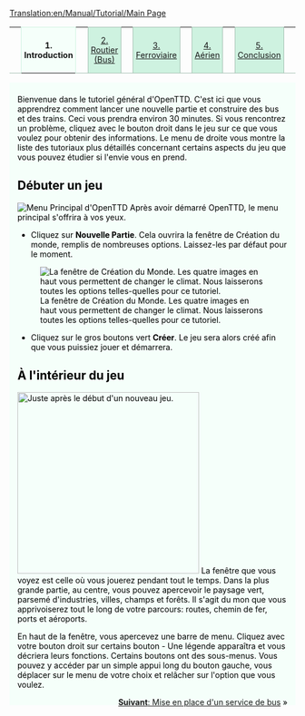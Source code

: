 [[Translation:en/Manual/Tutorial/Main Page]]
{| width="100%" cellspacing="0" cellpadding="0" valign="top" border="0" style="margin-bottom: 0; margin-left: 1px;" |
| style="border: 0; border-bottom:1px solid #a3bfb1; background:none; width:2%" | &nbsp;
| style="padding:0 .3em; background-color:white; border:solid 1px #cef2e0; border-bottom: 0; text-align:center; font-size:90%; font-weight:bold; background-color:#f5fffa; width: 12em;" | '''1. Introduction'''
| style="border: 0; border-bottom:1px solid #a3bfb1; background:none; width:2%" | &nbsp;
| style="padding:0 .3em; background-color:#cef2e0; font-size:90%; border:solid 1px #a3bfb1; text-align:center; width: 12em;"|[[fr/Manual/Tutorial/Bus|2. Routier (Bus)]]
| style="border: 0; border-bottom:1px solid #a3bfb1; background:none; width:2%" | &nbsp;
| style="padding:0 .3em; background-color:#cef2e0; font-size:90%; border:solid 1px #a3bfb1; text-align:center; width: 12em;"|[[fr/Manual/Tutorial/Trains|3. Ferroviaire]]
| style="border: 0; border-bottom:1px solid #a3bfb1; background:none; width:2%" | &nbsp;
| style="padding:0 .3em; background-color:#cef2e0; font-size:90%; border:solid 1px #a3bfb1; text-align:center; width: 12em;"|[[fr/Manual/Tutorial/Avions|4. Aérien]]
| style="border: 0; border-bottom:1px solid #a3bfb1; background:none; width:2%" | &nbsp;
| style="padding:0 .3em; background-color:#cef2e0; font-size:90%; border:solid 1px #a3bfb1; text-align:center; width: 12em;"| [[fr/Manual/Tutorial/Conclusion|5. Conclusion]]
| style="border: 0; border-bottom:1px solid #a3bfb1; background:none;" | &nbsp;
|}
<div style="padding:.5em 1em 1em 1em; border-top:none; background-color:#f5fffa; color:#000;">
<div style="float: right">
{{fr/Manual/Tutorial/Tutoriel}}
</div>
Bienvenue dans le tutoriel général d'OpenTTD. C'est ici que vous apprendrez comment lancer une nouvelle partie et construire des bus et des trains. Ceci vous prendra environ 30 minutes. Si vous rencontrez un problème, cliquez avec le bouton droit dans le jeu sur ce que vous voulez pour obtenir des informations. Le menu de droite vous montre la liste des tutoriaux plus détaillés concernant certains aspects du jeu que vous pouvez étudier si l'envie vous en prend.
==Débuter un jeu==
[[File:fr/Manual/Main menu new game.png|frame|center|Menu Principal d'OpenTTD]]
Après avoir démarré OpenTTD, le menu principal s'offrira à vos yeux. 



*Cliquez sur '''Nouvelle Partie'''. Cela ouvrira la fenêtre de Création du monde, remplis de nombreuses options. Laissez-les par défaut pour le moment.

[[File:fr/Manual/Worldgenerationdialog.png|frame|center|La fenêtre de Création du Monde. Les quatre images en haut vous permettent de changer le climat. Nous laisserons toutes les options telles-quelles pour ce tutoriel.]]

*Cliquez sur le gros boutons vert '''Créer'''. Le jeu sera alors créé afin que vous puissiez jouer et démarrera.


==À l'intérieur du jeu==
[[File:en/Manual/Tutorial/Aftergamestart.png|thumb|320px|right|Juste après le début d'un nouveau jeu.]]
La fenêtre que vous voyez est celle où vous jouerez pendant tout le temps. Dans la plus grande partie, au centre, vous pouvez apercevoir le paysage vert, parsemé d'industries, villes, champs et forêts. Il s'agit du mon que vous apprivoiserez tout le long de votre parcours: routes, chemin de fer, ports et aéroports. 

En haut de la fenêtre, vous apercevez une barre de menu. Cliquez avec votre bouton droit sur certains bouton - Une légende apparaîtra et vous décriera leurs fonctions. Certains boutons ont des sous-menus. Vous pouvez y accéder par un simple appui long du bouton gauche, vous déplacer sur le menu de votre choix et relâcher sur l'option que vous voulez.


<span style="float: right">[[en/Tutoriel/Bus|'''Suivant''': Mise en place d'un service de bus]] &raquo;</span>


</div>
